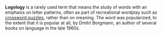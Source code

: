 '''Logology''' is a rarely used term that means the study of words with an emphasis on letter patterns, often as part of recreational wordplay such as [[crossword puzzle]]s, rather than on meaning. The word was popularized, to the extent that it is popular at all, by Dmitri Borgmann, an author of several books on language in the late 1960s.